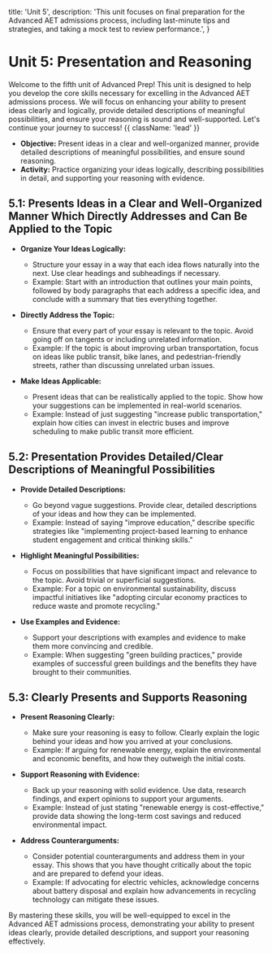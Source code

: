   title: 'Unit 5',
  description:
    'This unit focuses on final preparation for the Advanced AET admissions process, including last-minute tips and strategies, and taking a mock test to review performance.',
}

# Unit 5: Presentation and Reasoning

Welcome to the fifth unit of Advanced Prep! This unit is designed to help you develop the core skills necessary for excelling in the Advanced AET admissions process. We will focus on enhancing your ability to present ideas clearly and logically, provide detailed descriptions of meaningful possibilities, and ensure your reasoning is sound and well-supported. Let's continue your journey to success! {{ className: 'lead' }}


- **Objective:** Present ideas in a clear and well-organized manner, provide detailed descriptions of meaningful possibilities, and ensure sound reasoning.
- **Activity:** Practice organizing your ideas logically, describing possibilities in detail, and supporting your reasoning with evidence.


## 5.1: Presents Ideas in a Clear and Well-Organized Manner Which Directly Addresses and Can Be Applied to the Topic

- **Organize Your Ideas Logically:**
  - Structure your essay in a way that each idea flows naturally into the next. Use clear headings and subheadings if necessary.
  - Example: Start with an introduction that outlines your main points, followed by body paragraphs that each address a specific idea, and conclude with a summary that ties everything together.

- **Directly Address the Topic:**
  - Ensure that every part of your essay is relevant to the topic. Avoid going off on tangents or including unrelated information.
  - Example: If the topic is about improving urban transportation, focus on ideas like public transit, bike lanes, and pedestrian-friendly streets, rather than discussing unrelated urban issues.

- **Make Ideas Applicable:**
  - Present ideas that can be realistically applied to the topic. Show how your suggestions can be implemented in real-world scenarios.
  - Example: Instead of just suggesting "increase public transportation," explain how cities can invest in electric buses and improve scheduling to make public transit more efficient.

## 5.2: Presentation Provides Detailed/Clear Descriptions of Meaningful Possibilities

- **Provide Detailed Descriptions:**
  - Go beyond vague suggestions. Provide clear, detailed descriptions of your ideas and how they can be implemented.
  - Example: Instead of saying "improve education," describe specific strategies like "implementing project-based learning to enhance student engagement and critical thinking skills."

- **Highlight Meaningful Possibilities:**
  - Focus on possibilities that have significant impact and relevance to the topic. Avoid trivial or superficial suggestions.
  - Example: For a topic on environmental sustainability, discuss impactful initiatives like "adopting circular economy practices to reduce waste and promote recycling."

- **Use Examples and Evidence:**
  - Support your descriptions with examples and evidence to make them more convincing and credible.
  - Example: When suggesting "green building practices," provide examples of successful green buildings and the benefits they have brought to their communities.

## 5.3: Clearly Presents and Supports Reasoning

- **Present Reasoning Clearly:**
  - Make sure your reasoning is easy to follow. Clearly explain the logic behind your ideas and how you arrived at your conclusions.
  - Example: If arguing for renewable energy, explain the environmental and economic benefits, and how they outweigh the initial costs.

- **Support Reasoning with Evidence:**
  - Back up your reasoning with solid evidence. Use data, research findings, and expert opinions to support your arguments.
  - Example: Instead of just stating "renewable energy is cost-effective," provide data showing the long-term cost savings and reduced environmental impact.

- **Address Counterarguments:**
  - Consider potential counterarguments and address them in your essay. This shows that you have thought critically about the topic and are prepared to defend your ideas.
  - Example: If advocating for electric vehicles, acknowledge concerns about battery disposal and explain how advancements in recycling technology can mitigate these issues.

By mastering these skills, you will be well-equipped to excel in the Advanced AET admissions process, demonstrating your ability to present ideas clearly, provide detailed descriptions, and support your reasoning effectively.
